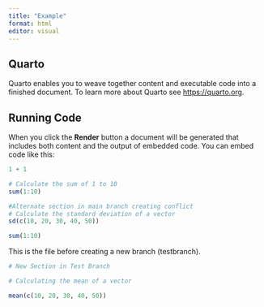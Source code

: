 ```yaml
---
title: "Example"
format: html
editor: visual
---
```


## Quarto

Quarto enables you to weave together content and executable code into a finished document. To learn more about Quarto see <https://quarto.org>.

## Running Code

When you click the **Render** button a document will be generated that includes both content and the output of embedded code. You can embed code like this:

```r
1 + 1
```

```r
# Calculate the sum of 1 to 10
sum(1:10)
```

```r
#Alternate section in main branch creating conflict
# Calculate the standard deviation of a vector
sd(c(10, 20, 30, 40, 50))

sum(1:10)

```

This is the file before creating a new branch (testbranch).

```r
# New Section in Test Branch

# Calculating the mean of a vector

mean(c(10, 20, 30, 40, 50))
```
